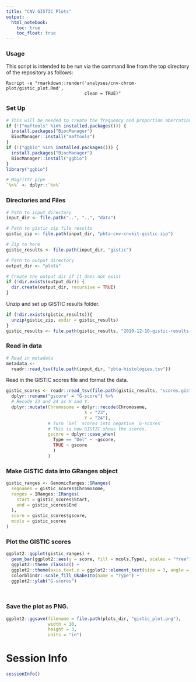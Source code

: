 ```yaml
---
title: "CNV GISTIC Plots"
output:   
  html_notebook: 
    toc: true
    toc_float: true
---
```


### Usage

This script is intended to be run via the command line from the top directory
of the repository as follows:

```
Rscript -e "rmarkdown::render('analyses/cnv-chrom-plot/gistic_plot.Rmd', 
                              clean = TRUE)"
```

### Set Up

```r
# This will be needed to create the frequency and proportion aberration plots 
if (!("maftools" %in% installed.packages())) {
  install.packages("BiocManager")
  BiocManager::install("maftools")
}
if (!("ggbio" %in% installed.packages())) {
  install.packages("BiocManager")
  BiocManager::install("ggbio")
}
library("ggbio")

# Magrittr pipe
`%>%` <- dplyr::`%>%`
```

### Directories and Files

```r
# Path to input directory
input_dir <- file.path("..", "..", "data")

# Path to gistic zip file results
gistic_zip <- file.path(input_dir, "pbta-cnv-cnvkit-gistic.zip")

# Zip to here
gistic_results <- file.path(input_dir, "gistic")

# Path to output directory
output_dir <- "plots"

# Create the output dir if it does not exist
if (!dir.exists(output_dir)) {
  dir.create(output_dir, recursive = TRUE)
}
```

Unzip and set up GISTIC results folder. 

```r
if (!dir.exists(gistic_results)){
  unzip(gistic_zip, exdir = gistic_results)
}
gistic_results <- file.path(gistic_results, "2019-12-10-gistic-results-cnvkit")
```

### Read in data 

```r
# Read in metadata
metadata <-
  readr::read_tsv(file.path(input_dir, "pbta-histologies.tsv"))
```
Read in the GISTIC scores file and format the data.

```r
gistic_scores <- readr::read_tsv(file.path(gistic_results, "scores.gistic")) %>% 
  dplyr::rename("gscore" = "G-score") %>% 
  # Recode 23 and 24 as X and Y. 
  dplyr::mutate(Chromosome = dplyr::recode(Chromosome,
                              X = "23",
                              Y = "24"), 
                # Turn `Del` scores into negative `G-scores` 
                # This is how GISTIC shows the scores. 
                gscore = dplyr::case_when(
                  Type == "Del" ~ -gscore,
                  TRUE ~ gscore
                  )
                )
```

### Make GISTIC data into GRanges object

```r
gistic_ranges <- GenomicRanges::GRanges(
  seqnames = gistic_scores$Chromosome,
  ranges = IRanges::IRanges(
    start = gistic_scores$Start,
    end = gistic_scores$End
  ),
  score = gistic_scores$gscore,
  mcols = gistic_scores
)
```

### Plot the GISTIC scores

```r
ggplot2::ggplot(gistic_ranges) + 
  geom_bar(ggplot2::aes(y = score, fill = mcols.Type), scales = "free") + 
  ggplot2::theme_classic() +
  ggplot2::theme(axis.text.x = ggplot2::element_text(size = 3, angle = 45, hjust = 1)) + 
  colorblindr::scale_fill_OkabeIto(name = "Type") + 
  ggplot2::ylab("G-scores") 

  
```

### Save the plot as PNG. 

```r
ggplot2::ggsave(filename = file.path(plots_dir, "gistic_plot.png"), 
                width = 10, 
                height = 3, 
                units = "in")
```

# Session Info

```r
sessionInfo()
```

